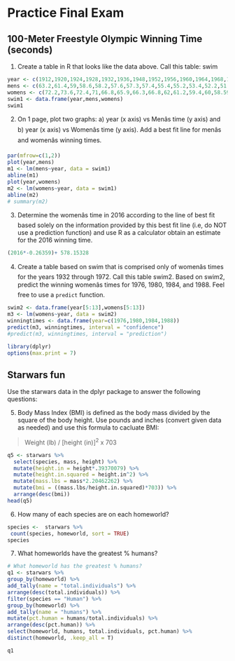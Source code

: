 # Practice Final Exam

## 100-Meter Freestyle Olympic Winning Time (seconds)


1.	Create a table in R that looks like the data above.  Call this table: swim

```r

year <- c(1912,1920,1924,1928,1932,1936,1948,1952,1956,1960,1964,1968,1972,1976,1980,1984,1988)
mens <- c(63.2,61.4,59,58.6,58.2,57.6,57.3,57.4,55.4,55.2,53.4,52.2,51.22,49.99,50.4,49.8,48.63)
womens <- c(72.2,73.6,72.4,71,66.8,65.9,66.3,66.8,62,61.2,59.4,60,58.59,55.65,54.79,55.92,54.93)
swim1 <- data.frame(year,mens,womens)
swim1
```

2.	On 1 page, plot two graphs: a) year (x axis) vs Menâs time (y axis) and b) year (x axis) vs Womenâs time (y axis). Add a best fit line for menâs and womenâs winning times. 

```r
par(mfrow=c(1,2))
plot(year,mens)
m1 <- lm(mens~year, data = swim1)
abline(m1)
plot(year,womens)
m2 <- lm(womens~year, data = swim1)
abline(m2)
# summary(m2)

```

3.	Determine the womenâs time in 2016 according to the line of best fit based solely on the information provided by this best fit line (i.e, do NOT use a prediction function) and use R as a calculator obtain an estimate for the 2016 winning time.

```r
(2016*-0.26359)+ 578.15328 
```

4.	Create a table based on swim that is comprised only of womenâs times for the years 1932 through 1972.  Call this table swim2.  Based on swim2, predict the winning womenâs times for 1976, 1980, 1984, and 1988. Feel free to use a `predict` function.

```r
swim2 <- data.frame(year[5:13],womens[5:13])
m3 <- lm(womens~year, data = swim2)
winningtimes <- data.frame(year=c(1976,1980,1984,1988))
predict(m3, winningtimes, interval = "confidence")
#predict(m3, winningtimes, interval = "prediction")
```

```r
library(dplyr)
options(max.print = 7)
```

## Starwars fun

Use the starwars data in the dplyr package to answer the following questions:

5. Body Mass Index (BMI) is defined as the body mass divided by the square of the body height.  Use pounds and inches (convert given data as needed) and use this formula to cacluate BMI:

> Weight (lb) / [height (in)]^2^ x 703

 
```r
q5 <- starwars %>%
  select(species, mass, height) %>% 
  mutate(height.in = height*.39370079) %>%
  mutate(height.in.squared = height.in^2) %>%
  mutate(mass.lbs = mass*2.20462262) %>% 
  mutate(bmi = ((mass.lbs/height.in.squared)*703)) %>% 
  arrange(desc(bmi))
head(q5)
```


6. How many of each species are on each homeworld? 

```r
species <-  starwars %>%
 count(species, homeworld, sort = TRUE)
species
```


7. What homeworlds have the greatest % humans?

```r

# What homeworld has the greatest % humans?
q1 <- starwars %>%
group_by(homeworld) %>%
add_tally(name = "total.individuals") %>%
arrange(desc(total.individuals)) %>%
filter(species == "Human") %>%
group_by(homeworld) %>%
add_tally(name = "humans") %>%
mutate(pct.human = humans/total.individuals) %>%
arrange(desc(pct.human)) %>%
select(homeworld, humans, total.individuals, pct.human) %>%
distinct(homeworld, .keep_all = T)

q1
```